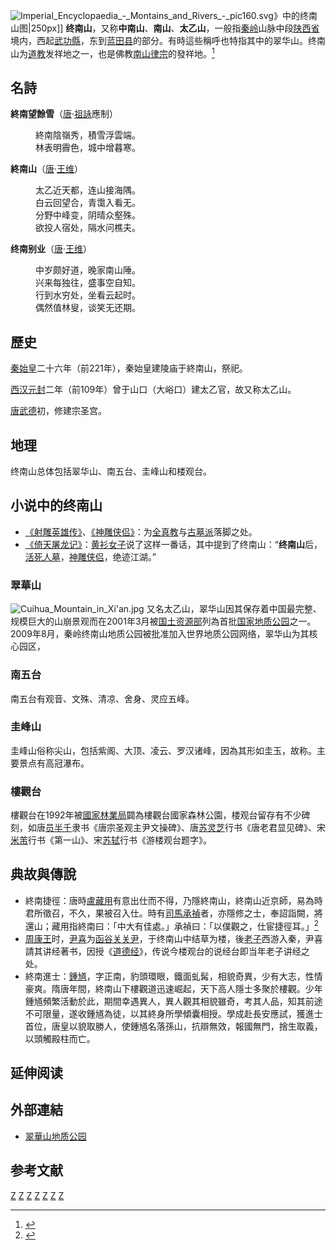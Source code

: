 {{distinguish|钟南山}}
{{Multiple issues|

{{Copy edit|time=2020-09-30T11:42:49+00:00}}
{{Expert needed|time=2020-09-30T11:42:49+00:00}}
}}
[[File:Imperial_Encyclopaedia_-_Montains_and_Rivers_-_pic160.svg|thumb]]》中的终南山图|250px]]
'''终南山'''，又称'''中南山'''、'''南山'''、'''太乙山'''，一般指[[秦岭|秦岭]]山脉中段[[陕西省|陕西省]]境内，西起[[武功縣|武功縣]]，东到[[蓝田县|蓝田县]]的部分。有時這些稱呼也特指其中的翠华山。终南山为[[道教|道教]]发祥地之一，也是佛教[[南山律宗|南山律宗]]的發祥地。<ref>{{Cite web|title=道教发祥地之一的终南山——天下第一福地_瓷都算命网|url=http://3g.cidusm.com/daojiaowenhua/2014/0603/44081.html|accessdate=2021-05-01|work=3g.cidusm.com|archive-date=2021-05-01|archive-url=https://web.archive.org/web/20210501015211/http://3g.cidusm.com/daojiaowenhua/2014/0603/44081.html|dead-url=no}}</ref>

==名詩==
'''終南望餘雪'''（[[唐|唐]]·[[祖詠|祖詠]]應制） 
:終南陰嶺秀，積雪浮雲端。
:林表明霽色，城中增暮寒。

'''終南山'''（[[唐|唐]]·[[王维|王维]]） 
:太乙近天都，连山接海隅。
:白云回望合，青霭入看无。
:分野中峰变，阴晴众壑殊。
:欲投人宿处，隔水问樵夫。

'''终南别业'''（[[唐|唐]]·[[王维|王维]]） 
:中岁颇好道，晚家南山陲。
:兴来每独往，盛事空自知。
:行到水穷处，坐看云起时。
:偶然值林叟，谈笑无还期。

==歷史==
[[秦始皇|秦始皇]]二十六年（前221年），秦始皇建陵庙于終南山，祭祀。

[[西汉|西汉]][[元封_(西汉)|元封]]二年（前109年）曾于山口（大峪口）建太乙官，故又称太乙山。

[[唐朝|唐]][[武德|武德]]初，修建宗圣宫。

==地理==

终南山总体包括翠华山、南五台、圭峰山和楼观台。

==小说中的终南山==
*[[射雕英雄传|《射雕英雄传》]]、[[神雕侠侣|《神雕侠侣》]]：为[[全真教|全真教]]与[[古墓派|古墓派]]落脚之处。
*[[倚天屠龙记|《倚天屠龙记》]]：[[黄衫女子|黄衫女子]]说了这样一番话，其中提到了终南山：“'''终南山'''后，[[活死人墓|活死人墓]]，[[神雕侠侣|神雕侠侣]]，绝迹江湖。”

===翠華山===
[[File:Cuihua_Mountain_in_Xi'an.jpg|thumb]]
又名太乙山，翠华山因其保存着中国最完整、规模巨大的山崩景观而在2001年3月被[[国土资源部|国土资源部]]列為首批[[国家地质公园|国家地质公园]]之一。2009年8月，秦岭终南山地质公园被批准加入世界地质公园网络，翠华山为其核心园区，

===南五台===
南五台有观音、文殊、清凉、舍身、灵应五峰。

===圭峰山===
圭峰山俗称尖山，包括紫阁、大顶、凌云、罗汉诸峰，因為其形如圭玉，故称。主要景点有高冠瀑布。

===樓觀台===
樓觀台在1992年被[[國家林業局|國家林業局]]闢為樓觀台國家森林公園，楼观台留存有不少碑刻，如唐[[员半千|员半千]]隶书《唐宗圣观主尹文操碑》、唐[[苏灵芝|苏灵芝]]行书《唐老君显见碑》、宋[[米芾|米芾]]行书《第一山》、宋[[苏轼|苏轼]]行书《游楼观台题字》。

==典故與傳說==
*終南捷徑：唐時[[盧藏用|盧藏用]]有意出仕而不得，乃隱終南山，終南山近京師，易為時君所徵召，不久，果被召入仕。時有[[司馬承禎|司馬承禎]]者，亦隱修之士，奉詔詣闕，將還山；藏用指終南曰：「中大有佳處。」承禎曰：「以僕觀之，仕宦捷徑耳。」<ref>{{Cite web|title=“终南捷径”这个词有何历史典故，原来和唐代这个聪明人有关 - 副本_手机搜狐网|url=https://m.sohu.com/a/438593346_120945982|accessdate=2021-05-01|work=m.sohu.com|archive-date=2021-05-01|archive-url=https://web.archive.org/web/20210501020135/https://m.sohu.com/a/438593346_120945982|dead-url=no}}</ref>
*[[周康王|周康王]]时，[[尹喜|尹喜]]为[[函谷关|函谷关]][[关尹|关尹]]，于终南山中结草为楼，後[[老子|老子]]西游入秦，尹喜請其讲经著书，因授《[[道德经|道德经]]》，传说今楼观台的说经台即当年老子讲经之处。
*終南進士：[[鍾馗|鍾馗]]，字正南，豹頭環眼，鐵面虬髯，相貌奇異，少有大志，性情豪爽。隋唐年間，終南山下樓觀道迅速崛起，天下高人隱士多聚於樓觀。少年鍾馗頻繁活動於此，期間幸遇異人，異人觀其相貌雖奇，考其人品，知其前途不可限量，遂收鍾馗為徒，以其終身所學傾囊相授。學成赴長安應試，獲進士首位，唐皇以貌取勝人，使鍾馗名落孫山，抗辯無效，報國無門，捨生取義，以頭觸殿柱而亡。

== 延伸阅读 ==
{{Wikisource further reading}}

== 外部連結 ==
*[http://www.cuihuashan.com/ 翠華山地质公园] {{Wayback|url=http://www.cuihuashan.com/ |date=20060414134713 }}

== 参考文献 ==
{{Reflist}}

{{中国神山}}
[[Category:秦岭山脉|Z]]
[[Category:陕西山峰|Z]]
[[Category:西安地理|Z]]
[[Category:咸阳地理|Z]]
[[Category:西安旅游|Z]]
[[Category:武功县|Z]]
[[Category:蓝田县|Z]]